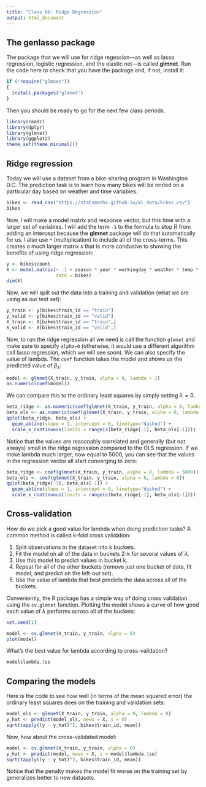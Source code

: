 ```yaml
---
title: "Class 06: Ridge Regression"
output: html_document
---
```


## The genlasso package

The package that we will use for ridge regession---as well as lasso
regression, logistic regression, and the elastic net---is called **glmnet**.
Run the code here to check that you have the package and, if not, install it:

```r
if (!require("glmnet"))
{
  install.packages("glmnet")
}
```

Then you should be ready to go for the next few class periods.

```r
library(readr)
library(dplyr)
library(glmnet)
library(ggplot2)
theme_set(theme_minimal())
```

## Ridge regression

Today we will use a dataset from a bike-sharing program in Washington D.C.
The prediction task is to learn how many bikes will be rented on a particular
day based on weather and time variables.

```r
bikes <- read_csv("https://statsmaths.github.io/ml_data/bikes.csv")
bikes
```

Now, I will make a model matrix and response vector, but this time with a larger set of
variables. I will add the term `-1` to the formula to stop R from adding an intercept 
because the **glmnet** package will do that automatically for us. I also use `*` (multiplication)
to include all of the cross-terms. This creates a much larger matrix `X` that is more
condusive to showing the benefits of using ridge regression:

```r
y <- bikes$count
X <- model.matrix(~ -1 + season * year * workingday * weather * temp * humidity * windspeed,
                  data = bikes)
dim(X)
```

Now, we will split out the data into a training and validation (what we are using as our
test set):

```r
y_train <- y[bikes$train_id == "train"]
y_valid <- y[bikes$train_id == "valid"]
X_train <- X[bikes$train_id == "train",]
X_valid <- X[bikes$train_id == "valid",]
```

Now, to run the ridge regression all we need is call the function `glmnet` and
make sure to specify `alpha=0` (otherwise, it would use a different algorithm
call lasso regression, which we will see soon). We can also specify the value
of lambda. The `coef` function takes the model and shows us the predicted value
of $\beta_\lambda$:

```r
model <- glmnet(X_train, y_train, alpha = 0, lambda = 1)
as.numeric(coef(model))
```

We can compare this to the ordinary least squares by simply setting $\lambda = 0$.

```r
beta_ridge <- as.numeric(coef(glmnet(X_train, y_train, alpha = 0, lambda = 1)))
beta_ols <- as.numeric(coef(glmnet(X_train, y_train, alpha = 0, lambda = 0)))
qplot(beta_ridge, beta_ols) +
  geom_abline(slope = 1, intercept = 0, linetype="dashed") +
  scale_x_continuous(limits = range(c(beta_ridge[-1], beta_ols[-1])))
```

Notice that the values are reasonably correlated and generally (but not always) small
in the ridge regression compared to the OLS regression. If we make lambda much larger,
now equal to 5000, you can see that the values in the regression vector all start converging
to zero:

```r
beta_ridge <- coef(glmnet(X_train, y_train, alpha = 0, lambda = 5000))
beta_ols <- coef(glmnet(X_train, y_train, alpha = 0, lambda = 0))
qplot(beta_ridge[-1], beta_ols[-1]) +
  geom_abline(slope = 1, intercept = 0, linetype="dashed") +
  scale_x_continuous(limits = range(c(beta_ridge[-1], beta_ols[-1])))
```

## Cross-validation

How do we pick a good value for lambda when doing prediction tasks? A common
method is called k-fold cross validation:

1. Split observations in the dataset into k buckets.
2. Fit the model on all of the data in buckets 2-k for several values of $\lambda$.
3. Use this model to predict values in bucket k.
4. Repeat for all of the other buckets (remove just one bucket of data, fit model, and predict on the left-out set).
5. Use the value of lambda that best predicts the data across all of the buckets.

Conveniently, the R package has a simple way of doing cross validation using the
`cv.glmnet` function. Plotting the model shows a curve of how good each value of
$\lambda$ performs across all of the buckets:

```r
set.seed(1)
```

```r
model <- cv.glmnet(X_train, y_train, alpha = 0)
plot(model)
```

What's the best value for lambda according to cross-validation?

```r
model$lambda.1se
```

## Comparing the models

Here is the code to see how well (in terms of the mean squared error) the
ordinary least squares does on the training and validation sets:

```r
model_ols <- glmnet(X_train, y_train, alpha = 0, lambda = 0)
y_hat <- predict(model_ols, newx = X, s = 0)
sqrt(tapply((y - y_hat)^2, bikes$train_id, mean))
```

Now, how about the cross-validated model:

```r
model <- cv.glmnet(X_train, y_train, alpha = 0)
y_hat <- predict(model, newx = X, s = model$lambda.1se)
sqrt(tapply((y - y_hat)^2, bikes$train_id, mean))
```

Notice that the penalty makes the model fit worse on the training set
by generalizes better to new datasets.


